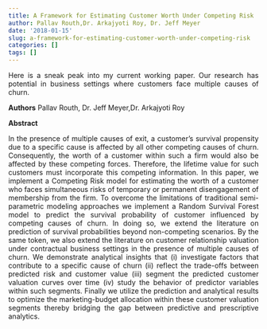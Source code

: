 ```yaml
---
title: A Framework for Estimating Customer Worth Under Competing Risk
author: Pallav Routh,Dr. Arkajyoti Roy, Dr. Jeff Meyer
date: '2018-01-15'
slug: a-framework-for-estimating-customer-worth-under-competing-risk
categories: []
tags: []
---
```


<style>
body {
text-align: justify}
</style>

Here is a sneak peak into my current working paper. Our research has potential in business settings where customers face multiple causes of churn.

**Authors** Pallav Routh, Dr. Jeff Meyer,Dr. Arkajyoti Roy 


**Abstract**

In the presence of multiple causes of exit, a customer’s survival propensity due to a specific cause is affected by all other competing causes of churn. Consequently, the worth of a customer within such a firm would also be affected by these competing forces. Therefore, the lifetime value for such customers must incorporate this competing information. In this paper, we implement a Competing Risk model for estimating the worth of a customer who faces simultaneous risks of temporary or permanent disengagement of membership from the firm. To overcome the limitations of traditional semi-parametric modeling approaches we implement a Random Survival Forest model to predict the survival probability of customer influenced by competing causes of churn. In doing so, we extend the literature on prediction of survival probabilities beyond non-competing scenarios. By the same token, we also extend the literature on customer relationship valuation under contractual business settings in the presence of multiple causes of churn. We demonstrate analytical insights that (i) investigate factors that contribute to a specific cause of churn (ii) reflect the trade-offs between predicted risk and customer value (iii) segment the predicted customer valuation curves over time (iv) study the behavior of predictor variables within such segments. Finally we utilize the prediction and analytical results to optimize the marketing-budget allocation within these customer valuation segments thereby bridging the gap between predictive and prescriptive analytics.